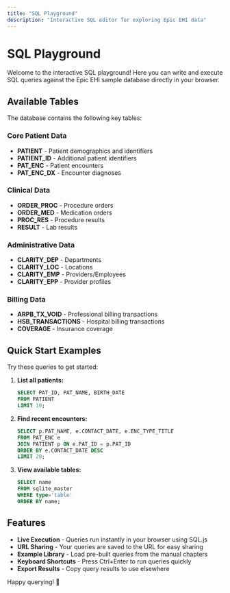 ```yaml
---
title: "SQL Playground"
description: "Interactive SQL editor for exploring Epic EHI data"
---
```



# SQL Playground

Welcome to the interactive SQL playground! Here you can write and execute SQL queries against the Epic EHI sample database directly in your browser.

<SQLPlayground client:load />

## Available Tables

The database contains the following key tables:

### Core Patient Data
- **PATIENT** - Patient demographics and identifiers
- **PATIENT_ID** - Additional patient identifiers
- **PAT_ENC** - Patient encounters
- **PAT_ENC_DX** - Encounter diagnoses

### Clinical Data
- **ORDER_PROC** - Procedure orders
- **ORDER_MED** - Medication orders
- **PROC_RES** - Procedure results
- **RESULT** - Lab results

### Administrative Data
- **CLARITY_DEP** - Departments
- **CLARITY_LOC** - Locations
- **CLARITY_EMP** - Providers/Employees
- **CLARITY_EPP** - Provider profiles

### Billing Data
- **ARPB_TX_VOID** - Professional billing transactions
- **HSB_TRANSACTIONS** - Hospital billing transactions
- **COVERAGE** - Insurance coverage

## Quick Start Examples

Try these queries to get started:

1. **List all patients:**
   ```sql
   SELECT PAT_ID, PAT_NAME, BIRTH_DATE 
   FROM PATIENT 
   LIMIT 10;
   ```

2. **Find recent encounters:**
   ```sql
   SELECT p.PAT_NAME, e.CONTACT_DATE, e.ENC_TYPE_TITLE
   FROM PAT_ENC e
   JOIN PATIENT p ON e.PAT_ID = p.PAT_ID
   ORDER BY e.CONTACT_DATE DESC
   LIMIT 20;
   ```

3. **View available tables:**
   ```sql
   SELECT name 
   FROM sqlite_master 
   WHERE type='table' 
   ORDER BY name;
   ```

## Features

- **Live Execution** - Queries run instantly in your browser using SQL.js
- **URL Sharing** - Your queries are saved to the URL for easy sharing
- **Example Library** - Load pre-built queries from the manual chapters
- **Keyboard Shortcuts** - Press Ctrl+Enter to run queries quickly
- **Export Results** - Copy query results to use elsewhere

Happy querying! 🚀